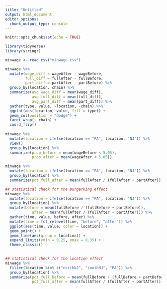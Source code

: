 ```yaml
---
title: "Untitled"
output: html_document
editor_options: 
  chunk_output_type: console
---
```


```r
knitr::opts_chunk$set(echo = TRUE)
```

```r
library(tidyverse)
library(stringr)

minwage <- read_csv("minwage.csv")

```

```r
minwage %>% 
  mutate(wage_diff = wageAfter - wageBefore, 
         full_diff = fullAfter - fullBefore,
         part_diff = partAfter - partBefore) %>% 
  group_by(location, chain) %>% 
  summarize(avg_wage_diff = mean(wage_diff),
            avg_full_diff = mean(full_diff), 
            avg_part_diff = mean(part_diff)) %>% 
  gather(type, value, -location, -chain) %>% 
  ggplot(aes(location, value, fill = type)) +
  geom_col(position = "dodge") +
  facet_wrap(~ chain) +
  coord_flip()
  
minwage %>% 
  mutate(location = ifelse(location == "PA", location, "NJ")) %>% 
  View()
  group_by(location) %>% 
  summarize(prop_before = mean(wageBefore < 5.05), 
            prop_after = mean(wageAfter < 5.05))

minwage %>% 
  mutate(location = ifelse(location == "PA", location, "NJ")) %>% 
  group_by(location) %>% 
  summarize(pct_full_after = mean(fullAfter / (fullAfter + partAfter))) 

## statistical check for the Burgerking effect
minwage %>% 
  mutate(location = ifelse(location == "PA", location, "NJ")) %>% 
  group_by(location) %>% 
  mutate(before = mean(fullBefore / (fullBefore + partBefore)), 
            after = mean(fullAfter / (fullAfter + partAfter))) %>%
  gather(time, value, before, after) %>% 
  mutate(time = fct_relevel(time, "before", "after")) %>% 
  ggplot(aes(time, value, color = location)) + 
  geom_point() + 
  geom_line(aes(group = location)) + 
  expand_limits(ymin = 0.25, ymax = 0.35) +
  theme_classic()
  

## statistical check for the location effect
minwage %>% 
  filter(location %in% c("northNJ", "southNJ", "PA")) %>% 
  group_by(location) %>% 
  summarize(pct_full_before = mean(fullBefore / (fullBefore + partBefore)), 
            pct_full_after = mean(fullAfter / (fullAfter + partAfter)))
```

